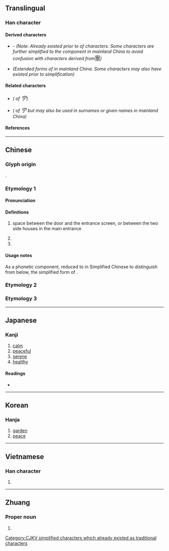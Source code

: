 {{also|宇|字|亭|寧|甯}}
{{character info}}
==Translingual==

===Han character===
{{Han char|rn=40|rad=宀|as=02|sn=5|four=30201|canj=JMN|ids=⿱宀丁}}

====Derived characters====
* {{l|mul|[[佇]]([[伫]]), [[𢁼]], [[𤆼]], [[眝]]([[𪾣]]), [[竚]]([[𥩟]]), [[𬑱]], [[𮀓]], [[𮁫]], [[紵]]([[纻]]), [[羜]]([[𬙯]]), [[詝]]([[𬣞]]), [[貯]]([[贮]]), [[𨀉]], [[𤲑]], [[𩶂]], [[苧]]([[苎]]), [[䇡]], [[𫹿]], [[㿾]]}} - ''(Note: Already existed prior to {{w|Simplified Chinese|simplification}} of characters. Some characters are further simplified to the component {{l|mul|㝉}} in mainland China to avoid confusion with characters derived from ''<big>[[寧#Derived characters|寧]]</big>'')''
* {{l|mul|[[𪥰]], [[𬲲]], [[㤖]], [[𬍜]], [[𬬾]], [[聍]], [[𫛢]], [[𮫂]]}} ''(Extended {{w|Simplified Chinese|simplified}} forms of {{l|mul|[[嬣]], [[䭢]], [[懧]], [[𤪥]], [[鑏]], [[聹]], [[鸋]], [[鬡]]}} in mainland China. Some characters may also have existed prior to simplification)''

====Related characters====
* {{l|mul|[[寧]]}} ''({{w|Traditional Chinese|Traditional form}} of <big>宁</big>)''
* {{l|mul|[[甯]]}} ''({{w|Traditional Chinese|Traditional form}} of <big>宁</big> but may also be used in surnames or given names in mainland China)''

====References====
{{Han ref|kx=0281.120|dkj=07055|dj=0551.120|hdz=20910.010|uh=5B81}}

[[Category:CJKV simplified characters which already existed as traditional characters]]

----

==Chinese==
{{zh-forms}}

===Glyph origin===
{{Han etym}}
{{liushu|p}}.

===Etymology 1===

====Pronunciation====
{{zh-pron
|m=zhù
|c=cyu5
|mc=y
|oc=y
|ma=
|cat=n
}}

====Definitions====
{{zh-hanzi}}

# {{lb|zh|historical}} space between the door and the entrance screen, or between the two side houses in the main entrance
# {{zh-original|貯*|to [[store]]; to [[accumulate]]; to [[gather]]}}
# {{zh-original|佇*|to [[stand]] for a [[long]] time}}

====Usage notes====
As a phonetic component, reduced to {{zh-l|㝉*}} in Simplified Chinese to distinguish from {{zh-l|宁*}} below, the simplified form of {{zh-l|寧*}}.

===Etymology 2===
{{zh-see|寧}}

===Etymology 3===
{{zh-see|甯}}

----

==Japanese==

===Kanji===
{{ja-kanji|grade=|rs=宀02}}

# [[calm]]
# [[peaceful]]
# [[serene]]
# [[healthy]]

====Readings====
* {{ja-readings|on=[[ちょ]] (cho)|kun=[[たくわえる]] (takuwaeru), [[たたずむ]] (tatazumu)}}

----

==Korean==

===Hanja===
{{ko-hanja|hangeul=[[저]]|rv=jeo|mr=chŏ}}

# [[garden]]
# [[peace]]

----

==Vietnamese==

===Han character===
{{vi-readings|reading=trữ|rs=宀02}}

# {{rfdef|vi|sort=宀02}}

----

==Zhuang==

===Proper noun===
{{za-head|proper noun}}

# {{za-sawndip form of|ningz}}